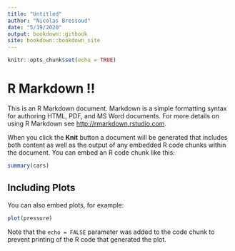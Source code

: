 ```yaml
---
title: "Untitled"
author: "Nicolas Bressoud"
date: "5/19/2020"
output: bookdown::gitbook
site: bookdown::bookdown_site
---
```


```r
knitr::opts_chunk$set(echo = TRUE)
```

# R Markdown !!

This is an R Markdown document. Markdown is a simple formatting syntax for authoring HTML, PDF, and MS Word documents. For more details on using R Markdown see <http://rmarkdown.rstudio.com>.

When you click the **Knit** button a document will be generated that includes both content as well as the output of any embedded R code chunks within the document. You can embed an R code chunk like this:

```r
summary(cars)
```

## Including Plots

You can also embed plots, for example:

```r
plot(pressure)
```

Note that the `echo = FALSE` parameter was added to the code chunk to prevent printing of the R code that generated the plot.
